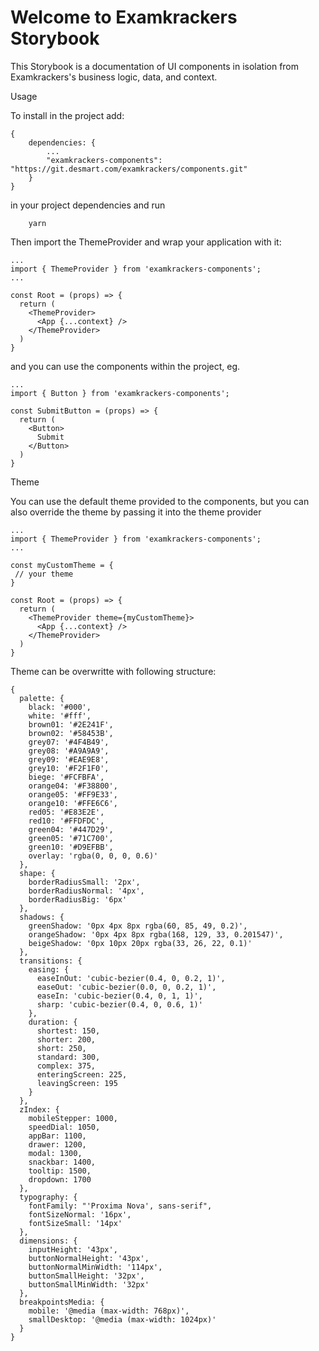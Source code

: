 
<Meta title="Introduction" />

<style>{`
  .subheading {
    --mediumdark: '#999999';
    font-weight: 900;
    font-size: 13px;
    color: #999;
    letter-spacing: 6px;
    line-height: 24px;
    text-transform: uppercase;
    margin-bottom: 12px;
    margin-top: 40px;
  }
`}</style>

# Welcome to Examkrackers Storybook

This Storybook is a documentation of UI components in isolation from Examkrackers's business logic, data, and context.

<div className="subheading">Usage</div>

To install in the project add:

```
{
    dependencies: {
        ...
        "examkrackers-components": "https://git.desmart.com/examkrackers/components.git"
    }
}
```
in your project dependencies and run
```
    yarn
```

Then import the ThemeProvider and wrap your application with it:

```
...
import { ThemeProvider } from 'examkrackers-components';
...

const Root = (props) => {
  return (
    <ThemeProvider>
      <App {...context} />
    </ThemeProvider>
  )
}

```

and you can use the components within the project, eg.

```
...
import { Button } from 'examkrackers-components';

const SubmitButton = (props) => {
  return (
    <Button>
      Submit
    </Button>
  )
}

```

<div className="subheading">Theme</div>

You can use the default theme provided to the components, but you can also override
the theme by passing it into the theme provider


```
...
import { ThemeProvider } from 'examkrackers-components';
...

const myCustomTheme = {
 // your theme
}

const Root = (props) => {
  return (
    <ThemeProvider theme={myCustomTheme}>
      <App {...context} />
    </ThemeProvider>
  )
}

```

Theme can be overwritte with following structure:

```
{
  palette: {
    black: '#000',
    white: '#fff',
    brown01: '#2E241F',
    brown02: '#58453B',
    grey07: '#4F4B49',
    grey08: '#A9A9A9',
    grey09: '#EAE9E8',
    grey10: '#F2F1F0',
    biege: '#FCFBFA',
    orange04: '#F38800',
    orange05: '#FF9E33',
    orange10: '#FFE6C6',
    red05: '#E83E2E',
    red10: '#FFDFDC',
    green04: '#447D29',
    green05: '#71C700',
    green10: '#D9EFBB',
    overlay: 'rgba(0, 0, 0, 0.6)'
  },
  shape: {
    borderRadiusSmall: '2px',
    borderRadiusNormal: '4px',
    borderRadiusBig: '6px'
  },
  shadows: {
    greenShadow: '0px 4px 8px rgba(60, 85, 49, 0.2)',
    orangeShadow: '0px 4px 8px rgba(168, 129, 33, 0.201547)',
    beigeShadow: '0px 10px 20px rgba(33, 26, 22, 0.1)'
  },
  transitions: {
    easing: {
      easeInOut: 'cubic-bezier(0.4, 0, 0.2, 1)',
      easeOut: 'cubic-bezier(0.0, 0, 0.2, 1)',
      easeIn: 'cubic-bezier(0.4, 0, 1, 1)',
      sharp: 'cubic-bezier(0.4, 0, 0.6, 1)'
    },
    duration: {
      shortest: 150,
      shorter: 200,
      short: 250,
      standard: 300,
      complex: 375,
      enteringScreen: 225,
      leavingScreen: 195
    }
  },
  zIndex: {
    mobileStepper: 1000,
    speedDial: 1050,
    appBar: 1100,
    drawer: 1200,
    modal: 1300,
    snackbar: 1400,
    tooltip: 1500,
    dropdown: 1700
  },
  typography: {
    fontFamily: "'Proxima Nova', sans-serif",
    fontSizeNormal: '16px',
    fontSizeSmall: '14px'
  },
  dimensions: {
    inputHeight: '43px',
    buttonNormalHeight: '43px',
    buttonNormalMinWidth: '114px',
    buttonSmallHeight: '32px',
    buttonSmallMinWidth: '32px'
  },
  breakpointsMedia: {
    mobile: '@media (max-width: 768px)',
    smallDesktop: '@media (max-width: 1024px)'
  }
}
```
